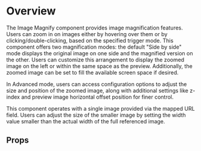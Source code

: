 
<Meta of={DemoStories} />

# Overview

The Image Magnify component provides image magnification features. Users can zoom in on images either by hovering over them or by clicking/double-clicking, based on the specified trigger mode.
This component offers two magnification modes: the default "Side by side" mode displays the original image on one side and the magnified version on the other. Users can customize this arrangement to display the zoomed image on the left or within the same space as the preview. Additionally, the zoomed image can be set to fill the available screen space if desired.

In Advanced mode, users can access configuration options to adjust the size and position of the zoomed image, along with additional settings like z-index and preview image horizontal offset position for finer control.

This component operates with a single image provided via the mapped URL field. Users can adjust the size of the smaller image by setting the width value smaller than the actual width of the full referenced image.

<Primary />

## Props

<Controls />

